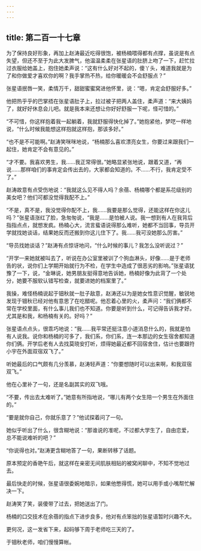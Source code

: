```yaml
---
---
---
```

title: 第二百一十七章
---




为了保持良好形象，再加上赵涛最近吃得很饱，被杨楠喂得都有点撑，虽说是有点失望，但还不至于为此大发脾气，他温温柔柔在张星语的肚脐上吻了一下，赶忙拉过衣服给她盖上，抱住她柔声说：“这有什么好对不起的，傻丫头，难道我就是为了和你做爱才喜欢你的啊？我手掌热不热，给你暖暖会不会舒服点？”

张星语抿唇一笑，柔情万千，甜甜蜜蜜窝进他怀里，说：“嗯，肯定会舒服好多。”

他把热乎乎的巴掌捂在张星语肚子上，拉过被子把两人盖住，柔声道：“来大姨妈了，就好好休息会儿吧。就是我本来还想让你好好舒服一下呢，怪可惜的。”

“不可惜，你这样抱着我一起躺着，我就舒服得快化掉了。”她抱紧他，梦呓一样地说，“什么时候我能想这样抱就这样抱，那该多好。”

“也不是不可能啊。”赵涛笑咪咪地说，“杨楠那么喜欢漂亮女生，你要过来跟我们一起住，她肯定不会有意见的。”

“才不要。我喜欢男生，我……我正常得很。”她略显紧张地说，跟着又道，“再说……那样咱们的事肯定会传出去的，大家都会知道的。不……不行，我肯定受不了。”

赵涛故意有点受伤地说：“我就这么见不得人吗？余蓓、杨楠哪个都是系花级别的美女吧？他们可都没觉得我配不上。”

“不是，真不是，我没觉得你配不上，我……我要是那么觉得，还能这样在你这儿吗？”张星语涨红了脸，急匆匆说，“我是……是怕被人说。我一想到有人在我背后指指点点，就想发疯。杨楠心大，流言蜚语说得那么难听，她都不当回事，导员开学就找她谈话，结果她反而还搬到你这儿住下了。我……我可没她那么厉害。”

“导员找她谈话？”赵涛有点惊讶地问，“什么时候的事儿？我怎么没听说过？”

“开学一来她就被叫去了，听说在办公室里被训了个狗血淋头，好像……是于老师告的状，说你们上学期开始就行为不检，在学生中造成了很恶劣的影响。”张星语犹豫了一下，说，“金琳说，她男朋友挺得意地告诉她，杨楠好像为此背了一个处分，她要不服软认错写检查，就要进她的档案里了。”

我操，难怪杨楠说起于钿秋就一肚子敌意，赵涛还以为是她女性意识觉醒，敏锐地发现于钿秋已经对他有意思了在吃醋呢。他忍着心里的火，柔声问：“我们俩都不常在学校里面，有什么事儿我们也不知道。你要是听到什么，可记得告诉我才好。尤其是和我，和杨楠有关的。好吗？”

张星语点点头，很乖巧地说：“我……我平常还挺注意小道消息什么的，我就是怕有人说我。说你和杨楠的可多了，我们系，你们系，连一本那边的女生宿舍都知道你们俩。开学后老有人去找莫晓安打听，烦得她最近都不回宿舍住，估计也要跟符小宇在外面双宿双飞了。”

听她最后的口气颇有几分羡慕，赵涛轻声道：“你要想随时可以出来啊，和我双宿双飞。”

他在心里补了一句，还是名副其实的双飞哦。

“不要，传出去太难听了。”她意有所指地说，“哪儿有两个女生陪一个男生在外面住的。”

“要是就你自己，你就乐意了？”他试探着问了一句。

她似乎听出了什么，很含糊地说：“那谁说的准呢，不过都大学生了，自由恋爱，总不能说难听的吧？”

“你说得也对。”赵涛更含糊地答了一句，果断转移了话题。

原本预定的香艳午后，就这样在亲密无间肌肤相贴的被窝闲聊中，不知不觉地过去。

最后快走的时候，张星语很委婉地暗示，如果他憋得慌，她可以用手或小嘴帮忙解决一下。

赵涛笑了笑，装傻带了过去，把她送出了门。

杨楠的口交技术在余蓓的指点下进步良多，他对有点笨拙的张星语暂时兴趣不大。

更何况，这一发省下来，起码够下周于老师吃三天的了。

于钿秋老师，咱们慢慢算帐。
